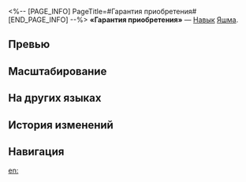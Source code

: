 <%-- [PAGE_INFO]
PageTitle=#Гарантия приобретения#
[END_PAGE_INFO] --%>
{{Навык Инфобокс
|Название         = Гарантия приобретения
|Изображение      = Навык Гарантия приобретения.png
|Персонаж         = Яшма
|Тип              = Навык
|Тэг              = Поддержка
|УронСтойк        = 
|ЭнергияГен       = 30
|Энергия          = 
|Длительность     = 
|Описание         = Превращает выбранного союзника в Сборщика долгов и повышает его скорость на 30 на 3 хода.<br />Когда Сборщик долгов выполняет атаку, он наносит каждому поражённому противнику <u>доп. квантовый урон</u>, равный {{Цвет|Выделенный|15%—27%}} от силы атаки Яшмы. При этом Сборщик долгов расходует 2% от своего макс. НР. Если текущего НР недостаточно, то текущее НР персонажа опускается до 1 ед.<br />Если сама Яшма становится Сборщиком долгов, она не получает эффект повышения скорости, а её атаки не расходуют НР.<br />Пока на поле боя есть Сборщик долгов, Яшма не может использовать свой навык. В начале каждого хода Яшмы длительность состояния Сборщик долгов уменьшается на 1 ход.
|Свойство1        = 
|Масштабирование1 = 
}}
'''«Гарантия приобретения»''' — [[Навык]] [[Яшма]].

==Превью==
{{Превью
|Файл = Гарантия приобретения Превью
}}

==Масштабирование==
{{Масштабирование навыка|тип=Навык
|15%;16%;17%;18%;19%;20%;21.25%;22.5%;23.75%;25%;26%;27%;28%;29%;30%
}}

==На других языках==
{{На других языках
|en   = Acquisition Surety
|zhs  = 恣肆吞併的担保
|zht  = 恣肆吞併的擔保
|ja   = ほしいままに{{Rubi|呑|の}}み{{Rubi|込|こ}}む{{Rubi|買収|ばいしゅう}}
|ko   = 병탄 합병의 담보
|es   = Garantía de adquisición
|fr   = Contrat d'acquisition
|ru   = Гарантия приобретения
|th   = Acquisition Surety
|vi   = Đảm Bảo Sáp Nhập
|de   = Garantie der Annexion
|id   = Acquisition Surety
|pt   = Fiança de Aquisição
}}

==История изменений==
{{История изменений|3.5}}

==Навигация==
{{Навык Навбокс|Яшма}}

[[en:]]
